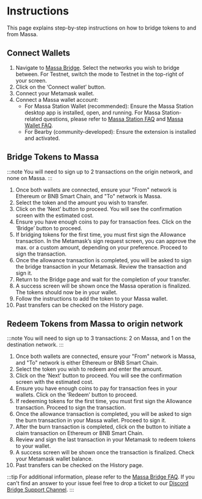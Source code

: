 # Instructions

This page explains step-by-step instructions on how to bridge tokens to and from Massa.

## Connect Wallets

1. Navigate to [Massa Bridge](https://bridge.massa.net/index). Select the networks you wish to bridge between.
   For Testnet, switch the mode to Testnet in the top-right of your screen.
2. Click on the ‘Connect wallet’ button.
3. Connect your Metamask wallet.
4. Connect a Massa wallet account:
   - For Massa Station Wallet (recommended): Ensure the Massa Station desktop app is installed, open, and running. For Massa Station-related questions, please refer to [Massa Station FAQ](https://docs.massa.net/docs/massaStation/faq) and [Massa Wallet FAQ](https://docs.massa.net/docs/massaStation/massa-wallet/getting-started).
   - For Bearby (community-developed): Ensure the extension is installed and activated.

## Bridge Tokens to Massa

:::note
You will need to sign up to 2 transactions on the origin network, and none on Massa.
:::

1. Once both wallets are connected, ensure your "From" network is Ethereum or BNB Smart Chain, and "To" network is Massa.
2. Select the token and the amount you wish to transfer.
3. Click on the ‘Next’ button to proceed. You will see the confirmation screen with the estimated cost.
4. Ensure you have enough coins to pay for transaction fees. Click on the ‘Bridge’ button to proceed.
5. If bridging tokens for the first time, you must first sign the Allowance transaction. In the Metamask’s sign request screen, you can approve the max. or a custom amount, depending on your preference. Proceed to sign the transaction.
6. Once the allowance transaction is completed, you will be asked to sign the bridge transaction in your Metamask. Review the transaction and sign it.
7. Return to the Bridge page and wait for the completion of your transfer.
8. A success screen will be shown once the Massa operation is finalized. The tokens should now be in your wallet.
9. Follow the instructions to add the token to your Massa wallet.
10. Past transfers can be checked on the History page.

## Redeem Tokens from Massa to origin network

:::note
You will need to sign up to 3 transactions: 2 on Massa, and 1 on the destination network.
:::

1. Once both wallets are connected, ensure your "From" network is Massa, and "To" network is either Ethereum or BNB Smart Chain.
2. Select the token you wish to redeem and enter the amount.
3. Click on the ‘Next’ button to proceed. You will see the confirmation screen with the estimated cost.
4. Ensure you have enough coins to pay for transaction fees in your wallets. Click on the ‘Redeem’ button to proceed.
5. If redeeming tokens for the first time, you must first sign the Allowance transaction. Proceed to sign the transaction.
6. Once the allowance transaction is completed, you will be asked to sign the burn transaction in your Massa wallet. Proceed to sign it.
7. After the burn transaction is completed, click on the button to initiate a claim transaction on Ethereum or BNB Smart Chain.
8. Review and sign the last transaction in your Metamask to redeem tokens to your wallet.
9. A success screen will be shown once the transaction is finalized. Check your Metamask wallet balance.
10. Past transfers can be checked on the History page.

:::tip
For additional information, please refer to the [Massa Bridge FAQ](https://bridge.massa.net/faq).
If you can't find an answer to your issue feel free to drop a ticket to our [Discord Bridge Support Channel](https://discord.com/channels/828270821042159636/1229348333848629319).
:::
